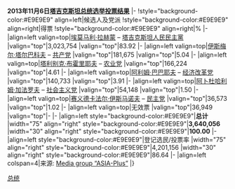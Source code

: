{{electiontable|2013年塔吉克斯坦总统选举}}'''2013年11月6日[[塔吉克斯坦]][[塔吉克斯坦总统|总统]][[2013年塔吉克斯坦总统选举|选举投票结果]]'''
|-
!style="background-color:#E9E9E9" align=left|候选人及党派
!style="background-color:#E9E9E9" align=right|得票
!style="background-color:#E9E9E9" align=right|%
|-
|align=left valign=top|[[埃莫马利·拉赫蒙]] – [[塔吉克斯坦人民民主黨]]
|valign="top"|3,023,754
|valign="top"|83.92
|-
|align=left valign=top|[[伊斯梅尔·塔尔巴科夫]] – [[塔吉克斯坦共产党|共产党]]
|valign="top"|181,675
|valign="top"|5.04
|-
|align=left valign=top|[[塔利别克·布霍里耶夫]] – [[农业党]]
|valign="top"|166,224
|valign="top"|4.61
|-
|align=left valign=top|[[阿利姆·巴巴耶夫]] – [[经济改革党]]
|valign="top"|140,733
|valign="top"|3.91
|-
|align=left valign=top|[[阿卜杜哈利姆·加法罗夫]] – [[社会主义党 (塔吉克斯坦)|社会主义党]]
|valign="top"|54,148
|valign="top"|1.50
|-
|align=left valign=top|[[赛义德卡法尔·伊斯马诺夫]] – [[民主党 (塔吉克斯坦)|民主党]]
|valign="top"|36,573
|valign="top"|1.02
|-
|align=left valign=top|无效票
|valign="top"|36,949
|valign="top"|-
|-
|align=left style="background-color:#E9E9E9"|'''总计''' 
|width="75" align="right" style="background-color:#E9E9E9"|'''3,640,056'''
|width="30" align="right" style="background-color:#E9E9E9"|'''100.00'''
|-
|align=left style="background-color:#E9E9E9"|登记选民/投票率
|width="75" align="right" style="background-color:#E9E9E9"|4,201,156
|width="30" align="right" style="background-color:#E9E9E9"|86.64
|-
|align=left colspan=4|来源: [http://news.tj/en/news/2013-presidential-election-reportedly-held-compliance-international-election-standards Media group “ASIA-Plus”]
|}<noinclude>

[[Category:塔吉克斯坦政治模板|总统]]

</noinclude>